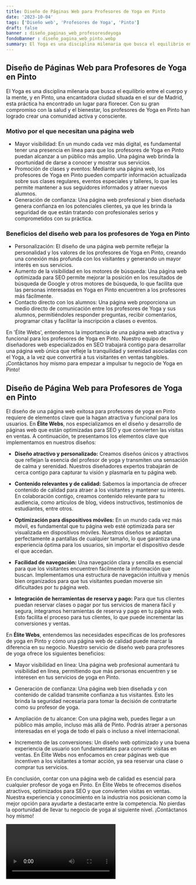 ```yaml
---
title: Diseño de Páginas Web para Profesores de Yoga en Pinto
date: '2023-10-04'
tags: ['Diseño web', 'Profesores de Yoga', 'Pinto']
draft: false
banner : diseño_paginas_web_profesoresdeyoga
fondoBanner : diseño_pagina_web_pinto.webp
summary: El Yoga es una disciplina milenaria que busca el equilibrio entre el cuerpo y la mente, y en Pinto, una encantadora ciudad situada en el sur de Madrid, esta práctica ha encontrado un lugar para florecer. Con su gran compromiso con la salud y el bienestar, los profesores de Yoga en Pinto han logrado crear una comunidad activa y consciente.
---
```


## Diseño de Páginas Web para Profesores de Yoga en Pinto

El Yoga es una disciplina milenaria que busca el equilibrio entre el cuerpo y la mente, y en Pinto, una encantadora ciudad situada en el sur de Madrid, esta práctica ha encontrado un lugar para florecer. Con su gran compromiso con la salud y el bienestar, los profesores de Yoga en Pinto han logrado crear una comunidad activa y consciente.

### Motivo por el que necesitan una página web

- Mayor visibilidad: En un mundo cada vez más digital, es fundamental tener una presencia en línea para que los profesores de Yoga en Pinto puedan alcanzar a un público más amplio. Una página web brinda la oportunidad de darse a conocer y mostrar sus servicios.
- Promoción de clases y eventos: Mediante una página web, los profesores de Yoga en Pinto pueden compartir información actualizada sobre sus clases regulares, eventos especiales y talleres, lo que les permite mantener a sus seguidores informados y atraer nuevos alumnos.
- Generación de confianza: Una página web profesional y bien diseñada genera confianza en los potenciales clientes, ya que les brinda la seguridad de que están tratando con profesionales serios y comprometidos con su práctica.

### Beneficios del diseño web para los profesores de Yoga en Pinto

- Personalización: El diseño de una página web permite reflejar la personalidad y los valores de los profesores de Yoga en Pinto, creando una conexión más profunda con los visitantes y generando un mayor interés en sus servicios.
- Aumento de la visibilidad en los motores de búsqueda: Una página web optimizada para SEO permite mejorar la posición en los resultados de búsqueda de Google y otros motores de búsqueda, lo que facilita que las personas interesadas en Yoga en Pinto encuentren a los profesores más fácilmente.
- Contacto directo con los alumnos: Una página web proporciona un medio directo de comunicación entre los profesores de Yoga y sus alumnos, permitiéndoles responder preguntas, recibir comentarios, programar citas y facilitar la inscripción a clases o eventos.

En 'Élite Webs', entendemos la importancia de una página web atractiva y funcional para los profesores de Yoga en Pinto. Nuestro equipo de diseñadores web especializados en SEO trabajará contigo para desarrollar una página web única que refleje la tranquilidad y serenidad asociadas con el Yoga, a la vez que convertirá a tus visitantes en ventas tangibles. ¡Contáctanos hoy mismo para empezar a impulsar tu negocio de Yoga en Pinto!

<GifSeo />

<Cta />

## Diseño de Página Web para Profesores de Yoga en Pinto

El diseño de una página web exitosa para profesores de yoga en Pinto requiere de elementos clave que la hagan atractiva y funcional para los usuarios. En **Élite Webs**, nos especializamos en el diseño y desarrollo de páginas web que están optimizadas para SEO y que convierten las visitas en ventas. A continuación, te presentamos los elementos clave que implementamos en nuestros diseños:

- **Diseño atractivo y personalizado:** Creamos diseños únicos y atractivos que reflejan la esencia del profesor de yoga y transmiten una sensación de calma y serenidad. Nuestros diseñadores expertos trabajarán de cerca contigo para capturar tu visión y plasmarla en tu página web.

- **Contenido relevantes y de calidad:** Sabemos la importancia de ofrecer contenido de calidad para atraer a los visitantes y mantener su interés. En colaboración contigo, creamos contenido relevante para tu audiencia, como artículos de blog, videos instructivos, testimonios de estudiantes, entre otros.

- **Optimización para dispositivos móviles:** En un mundo cada vez más móvil, es fundamental que tu página web esté optimizada para ser visualizada en dispositivos móviles. Nuestros diseños se adaptan perfectamente a pantallas de cualquier tamaño, lo que garantiza una experiencia óptima para los usuarios, sin importar el dispositivo desde el que accedan.

- **Facilidad de navegación:** Una navegación clara y sencilla es esencial para que los visitantes encuentren fácilmente la información que buscan. Implementamos una estructura de navegación intuitiva y menús bien organizados para que tus visitantes puedan moverse sin dificultades por tu página web.

- **Integración de herramientas de reserva y pago:** Para que tus clientes puedan reservar clases o pagar por tus servicios de manera fácil y segura, integramos herramientas de reserva y pago en tu página web. Esto facilita el proceso para tus clientes, lo que puede incrementar las conversiones y ventas.

En **Élite Webs**, entendemos las necesidades específicas de los profesores de yoga en Pinto y cómo una página web de calidad puede marcar la diferencia en su negocio. Nuestro servicio de diseño web para profesores de yoga ofrece los siguientes beneficios:

- Mayor visibilidad en línea: Una página web profesional aumentará tu visibilidad en línea, permitiendo que más personas encuentren y se interesen en tus servicios de yoga en Pinto.

- Generación de confianza: Una página web bien diseñada y con contenido de calidad transmite confianza a tus visitantes. Esto les brinda la seguridad necesaria para tomar la decisión de contratarte como su profesor de yoga.

- Ampliación de tu alcance: Con una página web, puedes llegar a un público más amplio, incluso más allá de Pinto. Podrás atraer a personas interesadas en el yoga de todo el país o incluso a nivel internacional.

- Incremento de las conversiones: Un diseño web optimizado y una buena experiencia de usuario son fundamentales para convertir visitas en ventas. En Élite Webs nos enfocamos en crear páginas web que incentiven a los visitantes a tomar acción, ya sea reservar una clase o comprar tus servicios.

En conclusión, contar con una página web de calidad es esencial para cualquier profesor de yoga en Pinto. En Élite Webs te ofrecemos diseños atractivos, optimizados para SEO y que convierten visitas en ventas. Nuestra experiencia y conocimiento en la industria nos posicionan como la mejor opción para ayudarte a destacarte entre la competencia. No pierdas la oportunidad de llevar tu negocio de yoga al siguiente nivel. ¡Contáctanos hoy mismo!

<Video />

<CtaBot job='Profesores de Yoga' city='Pinto'/>

<Gmaps query='Pinto+españa+maps' />
